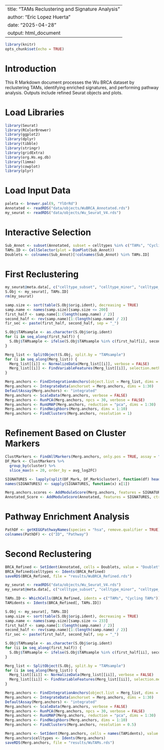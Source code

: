 
---
title: "TAMs Reclustering and Signature Analysis"
author: "Eric Lopez Huerta"
date: "2025-04-28"
output: html_document
---

```{r setup, include=FALSE}
library(knitr)
opts_chunk$set(echo = TRUE)
```

# Introduction
This R Markdown document processes the Wu BRCA dataset by reclustering TAMs, identifying enriched signatures, and performing pathway analysis. Outputs include refined Seurat objects and plots.

# Load Libraries
```{r}
library(Seurat)
library(RColorBrewer)
library(ggplot2)
library(dplyr)
library(tibble)
library(stringr)
library(gridExtra)
library(org.Hs.eg.db)
library(limma)
library(cowplot)
library(plyr)
```

# Load Input Data
```{r}
paleta <- brewer.pal(9, "YlOrRd")
Annotated <- readRDS("data/objects/WuBRCA_Annotated.rds")
my_seurat <- readRDS("data/objects/Wu_Seurat_V4.rds")
```

# Interactive Selection
```{r}
Sub_Annot <- subset(Annotated, subset = celltypes %in% c("TAMs", "Cycling TAMs"))
TAMs.ID <- CellSelector(plot = DimPlot(Sub_Annot))
Doublets <- colnames(Sub_Annot)[!colnames(Sub_Annot) %in% TAMs.ID]
```

# First Reclustering
```{r}
my_seurat@meta.data[, c("celltype_subset", "celltype_minor", "celltype_major")] <- NULL
S.Obj <- my_seurat[, TAMs.ID]
rm(my_seurat)

samp.size <- sort(table(S.Obj$orig.ident), decreasing = TRUE)
samp.name <- names(samp.size)[samp.size <= 200]
first_half <- samp.name[1:(length(samp.name) / 2)]
second_half <- rev(samp.name)[1:(length(samp.name) / 2)]
fir_sec <- paste(first_half, second_half, sep = "_")

S.Obj$TAMsample <- as.character(S.Obj$orig.ident)
for (i in seq_along(first_half)) {
  S.Obj$TAMsample <- ifelse(S.Obj$TAMsample %in% c(first_half[i], second_half[i]), fir_sec[i], S.Obj$TAMsample)
}

Merg_list <- SplitObject(S.Obj, split.by = "TAMsample")
for (i in seq_along(Merg_list)) {
  Merg_list[[i]] <- NormalizeData(Merg_list[[i]], verbose = FALSE)
  Merg_list[[i]] <- FindVariableFeatures(Merg_list[[i]], selection.method = "vst", nfeatures = 2000, verbose = FALSE)
}

Merg.anchors <- FindIntegrationAnchors(object.list = Merg_list, dims = 1:30)
Merg.anchors <- IntegrateData(anchorset = Merg.anchors, dims = 1:30)
DefaultAssay(Merg.anchors) <- "integrated"
Merg.anchors <- ScaleData(Merg.anchors, verbose = FALSE)
Merg.anchors <- RunPCA(Merg.anchors, npcs = 30, verbose = FALSE)
Merg.anchors <- RunUMAP(Merg.anchors, reduction = "pca", dims = 1:30)
Merg.anchors <- FindNeighbors(Merg.anchors, dims = 1:10)
Merg.anchors <- FindClusters(Merg.anchors, resolution = 1)
```

# Refinement Based on Cluster Markers
```{r}
ClustMarkers <- FindAllMarkers(Merg.anchors, only.pos = TRUE, assay = "RNA", min.pct = 0.25, min.cells.feature = 15)
DF_Mark <- ClustMarkers %>%
  group_by(cluster) %>%
  slice_max(n = 20, order_by = avg_log2FC)

SIGNATURES <- lapply(split(DF_Mark, DF_Mark$cluster), function(df) head(df$gene, 10))
names(SIGNATURES) <- sapply(SIGNATURES, function(x) x[1])

Merg.anchors.scores <- AddModuleScore(Merg.anchors, features = SIGNATURES, ctrl = 20, name = "score", assay = "RNA")
Annotated_Score <- AddModuleScore(Annotated, features = SIGNATURES, ctrl = 19, name = "score", assay = "RNA")
```

# Pathway Enrichment Analysis
```{r}
PathDF <- getKEGGPathwayNames(species = "hsa", remove.qualifier = TRUE)
colnames(PathDF) <- c("ID", "Pathway")
```

# Second Reclustering
```{r}
BRCA_Refined <- SetIdent(Annotated, cells = Doublets, value = "Doublet")
BRCA_Refined$celltypes <- Idents(BRCA_Refined)
saveRDS(BRCA_Refined, file = "results/WuBRCA_Refined.rds")

my_seurat <- readRDS("data/objects/Wu_Seurat_V4.rds")
my_seurat@meta.data[, c("celltype_subset", "celltype_minor", "celltype_major")] <- NULL

TAMs.ID <- WhichCells(BRCA_Refined, idents = c("TAMs", "Cycling TAMs"))
TAMidents <- Idents(BRCA_Refined[, TAMs.ID])

S.Obj <- my_seurat[, TAMs.ID]
samp.size <- sort(table(S.Obj$orig.ident), decreasing = TRUE)
samp.name <- names(samp.size)[samp.size <= 233]
first_half <- samp.name[1:(length(samp.name) / 2)]
second_half <- rev(samp.name)[1:(length(samp.name) / 2)]
fir_sec <- paste(first_half, second_half, sep = "_")

S.Obj$TAMsample <- as.character(S.Obj$orig.ident)
for (ii in seq_along(first_half)) {
  S.Obj$TAMsample <- ifelse(S.Obj$TAMsample %in% c(first_half[ii], second_half[ii]), fir_sec[ii], S.Obj$TAMsample)
}

Merg_list <- SplitObject(S.Obj, split.by = "TAMsample")
for (i in seq_along(Merg_list)) {
  Merg_list[[ii]] <- NormalizeData(Merg_list[[ii]], verbose = FALSE)
  Merg_list[[ii]] <- FindVariableFeatures(Merg_list[[ii]], selection.method = "vst", nfeatures = 2000, verbose = FALSE)
}

Merg.anchors <- FindIntegrationAnchors(object.list = Merg_list, dims = 1:30)
Merg.anchors <- IntegrateData(anchorset = Merg.anchors, dims = 1:30)
DefaultAssay(Merg.anchors) <- "integrated"
Merg.anchors <- ScaleData(Merg.anchors, verbose = FALSE)
Merg.anchors <- RunPCA(Merg.anchors, npcs = 30, verbose = FALSE)
Merg.anchors <- RunUMAP(Merg.anchors, reduction = "pca", dims = 1:30)
Merg.anchors <- FindNeighbors(Merg.anchors, dims = 1:10)
Merg.anchors <- FindClusters(Merg.anchors, resolution = 0.5)

Merg.anchors <- SetIdent(Merg.anchors, cells = names(TAMidents), value = as.character(TAMidents))
Merg.anchors$celltypes <- Idents(Merg.anchors)
saveRDS(Merg.anchors, file = "results/WuTAMs.rds")
```
